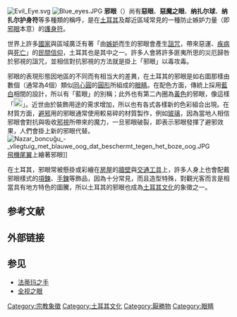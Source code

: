 [[File:Evil_Eye.svg|thumb]]
[[File:Blue_eyes.JPG|thumb]]
'''邪眼'''（{{lang-tr|Nazar Boncuğu}}）尚有'''惡眼'''、'''惡魔之眼'''、'''纳扎尔球'''、'''纳扎尔护身符'''等多種類的稱呼，是在[[土耳其|土耳其]]及鄰近區域常見的一種防止嫉妒力量（即[[邪眼|邪眼]]本意）的[[護身符|護身符]]。

世界上許多[[國家|國家]]與區域廣泛有著「由[[嫉妒|嫉妒]]而生的邪眼會產生[[詛咒|詛咒]]，帶來惡運、[[疾病|疾病]]與[[死亡|死亡]]」的[[民間信仰|民間信仰]]，土耳其也是其中之一。許多人會將許多匪夷所思的災厄歸咎於邪視的詛咒，並相信對抗邪視的方法就是掛上「邪眼」以毒攻毒。

邪眼的表現形態因地區的不同而有相当大的差異，在土耳其的邪眼是如右圖那樣由數個（通常為4個）類似[[同心圓|同心圓]]的[[圓形|圓形]]所組成的[[眼睛|眼睛]]。在配色方面，傳統上採用[[藍|藍]][[白|白]]相間的設計，所以有「藍眼」的別稱；此外也有第二內圈為[[黃色|黃色]]的邪眼，像這樣「[[File:Evil_eye.svg|20px]]」。近世由於裝飾用途的需求增加，所以也有各式各樣新的色彩組合出現。在材質方面，[[避邪|避邪]]用的邪眼通常使用較易碎的材質製作，例如[[玻璃|玻璃]]，因為當地人相信邪眼會對抗與吸收[[邪視|邪視]]所帶來的魔力，一旦邪眼破裂，即表示邪眼發揮了避邪效果，人們會掛上新的邪眼代替。
[[File:Nazar_boncuğu_-_vliegtuig_met_blauwe_oog_dat_beschermt_tegen_het_boze_oog.JPG|thumb]][[飛機|飛機]][[尾翼|尾翼]]上繪著邪眼]]

在土耳其，邪眼常被懸掛或彩繪在[[房屋|房屋]]的[[牆壁|牆壁]]與[[交通工具|交通工具]]上，許多人身上也會配戴邪眼樣式的[[項鍊|項鍊]]、[[手鍊|手鍊]]等飾品，因為十分常見，而且造型特殊，對觀光客而言是相當具有地方特色的圖騰，所以土耳其的邪眼也成為[[土耳其文化|土耳其文化]]的象徵之一。

== 参考文献 ==
{{Reflist}}

== 外部链接 ==
{{Commons|Nazar}}

== 参见 ==
* [[法蒂玛之手|法蒂玛之手]]
* [[全视之眼|全视之眼]]

{{DEFAULTSORT:X邪眼}}
[[Category:宗教象徵|Category:宗教象徵]]
[[Category:土耳其文化|Category:土耳其文化]]
[[Category:厭勝物|Category:厭勝物]]
[[Category:眼睛|Category:眼睛]]